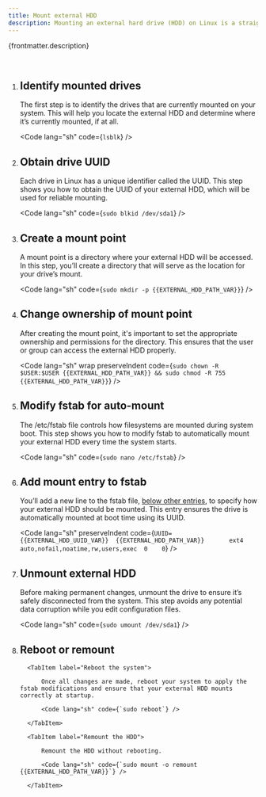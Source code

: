 ```yaml
---
title: Mount external HDD
description: Mounting an external hard drive (HDD) on Linux is a straightforward process, but it requires a few key steps to ensure the drive is properly recognized, mounted and available for use. This guide walks you through how to find your mounted drives, obtain the drive's UUID, create a mount point and configure your system to automatically mount the external HDD on boot. By following these steps, you'll ensure the drive is securely mounted and ready for use.
---
```



<p>{frontmatter.description}</p>

<br />

<Steps>

1.  ## Identify mounted drives

    The first step is to identify the drives that are currently mounted on your system. This will help you locate the external HDD and determine where it’s currently mounted, if at all.

    <Code lang="sh" code={`lsblk`} />

2.  ## Obtain drive UUID

    Each drive in Linux has a unique identifier called the UUID. This step shows you how to obtain the UUID of your external HDD, which will be used for reliable mounting.

    <Code lang="sh" code={`sudo blkid /dev/sda1`} />

3.  ## Create a mount point

    A mount point is a directory where your external HDD will be accessed. In this step, you’ll create a directory that will serve as the location for your drive’s mount.

    <Code lang="sh" code={`sudo mkdir -p {{EXTERNAL_HDD_PATH_VAR}}`} />

4.  ## Change ownership of mount point

    After creating the mount point, it's important to set the appropriate ownership and permissions for the directory. This ensures that the user or group can access the external HDD properly.

    <Code lang="sh" wrap preserveIndent code={`sudo chown -R $USER:$USER {{EXTERNAL_HDD_PATH_VAR}} && sudo chmod -R 755 {{EXTERNAL_HDD_PATH_VAR}}`} />

5.  ## Modify fstab for auto-mount

    The /etc/fstab file controls how filesystems are mounted during system boot. This step shows you how to modify fstab to automatically mount your external HDD every time the system starts.

    <Code lang="sh" code={`sudo nano /etc/fstab`} />

6.  ## Add mount entry to fstab

    You’ll add a new line to the fstab file, <u>below other entries</u>, to specify how your external HDD should be mounted. This entry ensures the drive is automatically mounted at boot time using its UUID.

    <Code lang="sh" preserveIndent code={`UUID={{EXTERNAL_HDD_UUID_VAR}}  {{EXTERNAL_HDD_PATH_VAR}}       ext4            auto,nofail,noatime,rw,users,exec  0    0`} />

7.  ## Unmount external HDD

    Before making permanent changes, unmount the drive to ensure it’s safely disconnected from the system. This step avoids any potential data corruption while you edit configuration files.

    <Code lang="sh" code={`sudo umount /dev/sda1`} />

8.  ## Reboot or remount

    <Tabs>

          <TabItem label="Reboot the system">

              Once all changes are made, reboot your system to apply the fstab modifications and ensure that your external HDD mounts correctly at startup.

              <Code lang="sh" code={`sudo reboot`} />

          </TabItem>

          <TabItem label="Remount the HDD">

              Remount the HDD without rebooting.

              <Code lang="sh" code={`sudo mount -o remount {{EXTERNAL_HDD_PATH_VAR}}`} />

          </TabItem>

    </Tabs>

</Steps>
